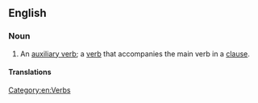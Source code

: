 {{also|helping-verb}}
==English==

===Noun===
{{en-noun}}

# {{lb|en|linguistics}} An [[auxiliary verb]]; a [[verb]] that accompanies the main verb in a [[clause]].

====Translations====
{{trans-see|auxiliary verb}}

[[Category:en:Verbs]]